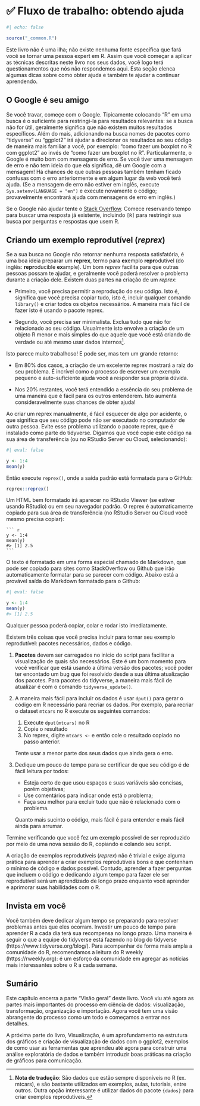 # ✅ Fluxo de trabalho: obtendo ajuda {#sec-workflow-getting-help}

```r
#| echo: false

source("_common.R")
```

Este livro não é uma ilha; não existe nenhuma fonte específica que fará você se tornar uma pessoa expert em R.
Assim que você começar a aplicar as técnicas descritas neste livro nos seus dados, você logo terá questionamentos que nós não respondemos aqui.
Esta seção elenca algumas dicas sobre como obter ajuda e também te ajudar a continuar aprendendo.

## O Google é seu amigo

Se você travar, começe com o Google.
Tipicamente colocando "R" em uma busca é o suficiente para restringi-la para resultados relevantes: se a busca não for útil, geralmente significa que não existem muitos resultados específicos.
Além do mais, adicionando na busca nomes de pacotes como "tidyverse" ou "ggplot2" irá ajudar a direcionar os resultados ao seu código de maneira mais familiar a você, por exemplo: "como fazer um boxplot no R com ggplot2" ao invés de "como fazer um boxplot no R".
Particularmente, o Google é muito bom com mensagens de erro.
Se você tiver uma mensagem de erro e não tem ideia do que ela significa, dê um Google com a mensagem!
Há chances de que outras pessoas também tenham ficado confusas com o erro anteriormente e em algum lugar da web você terá ajuda.
(Se a mensagem de erro não estiver em inglês, execute `Sys.setenv(LANGUAGE = "en")` e execute novamente o código; provavelmente encontrará ajuda com mensagens de erro em inglês.)

Se o Google não ajudar tente o [Stack Overflow](https://stackoverflow.com).
Comece reservando tempo para buscar uma resposta já existente, incluindo `[R]` para restringir sua busca por perguntas e respostas que usem R.

## Criando um exemplo reprodutível (*reprex*)

Se a sua busca no Google não retornar nenhuma resposta satisfatória, é uma boa ideia preparar um **reprex**, termo para **ex**emplo **repr**odutível (do inglês: **repr**oducible **ex**ample).
Um bom *reprex* facilita para que outras pessoas possam te ajudar, e geralmente você poderá resolver o problema durante a criação dele.
Existem duas partes na criação de um *reprex*:

-   Primeiro, você precisa permitir a reprodução do seu código.
    Isto é, significa que você precisa copiar tudo, isto é, incluir qualquer comando `library()` e criar todos os objetos necessários.
    A maneira mais fácil de fazer isto é usando o pacote reprex.

-   Segundo, você precisa ser minimalista.
    Exclua tudo que não for relacionado ao seu código.
    Usualmente isto envolve a criação de um objeto R menor e mais simples do que aquele que você está criando de verdade ou até mesmo usar dados internos[^workflow-help-1].

[^workflow-help-1]: **Nota de tradução**: São dados que estão sempre disponíveis no R (ex. mtcars), e são bastante utilizados em exemplos, aulas, tutoriais, entre outros.
    Outra opção interessante é utilizar dados do pacote `{dados}` para criar exemplos reprodutíveis.

Isto parece muito trabalhoso!
E pode ser, mas tem um grande retorno:

-   Em 80% dos casos, a criação de um excelente reprex mostrará a raiz do seu problema.
    É incrível como o processo de escrever um exemplo pequeno e auto-suficiente ajuda você a responder sua própria dúvida.

-   Nos 20% restantes, você terá entendido a essência do seu problema de uma maneira que é fácil para os outros entenderem.
    Isto aumenta consideravelmente suas chances de obter ajuda!

Ao criar um reprex manualmente, é fácil esquecer de algo por acidente, o que significa que seu código pode não ser executado no computador de outra pessoa.
Evite esse problema utilizando o pacote reprex, que é instalado como parte do tidyverse.
Digamos que você copie este código na sua área de transferência (ou no RStudio Server ou Cloud, selecionando):

```r
#| eval: false

y <- 1:4
mean(y)
```

Então execute `reprex()`, onde a saída padrão está formatada para o GitHub:

``` r
reprex::reprex()
```

Um HTML bem formatado irá aparecer no RStudio Viewer (se estiver usando RStudio) ou em seu navegador padrão.
O reprex é automaticamente copiado para sua área de transferência (no RStudio Server ou Cloud você mesmo precisa copiar):

````         
``` r
y <- 1:4
mean(y)
#> [1] 2.5
```
````

O texto é formatado em uma forma especial chamado de Markdown, que pode ser copiado para sites como StackOverflow ou Github que irão automaticamente formatar para se parecer com código.
Abaixo está a provável saída do Markdown formatado para o Github:

```r
#| eval: false

y <- 1:4
mean(y)
#> [1] 2.5
```

Qualquer pessoa poderá copiar, colar e rodar isto imediatamente.

Existem três coisas que você precisa incluir para tornar seu exemplo reprodutível: pacotes necessários, dados e código.

1.  **Pacotes** devem ser carregados no início do script para facilitar a visualização de quais são necessários.
    Este é um bom momento para você verificar que está usando a última versão dos pacotes; você poder ter encontado um bug que foi resolvido desde a sua última atualização dos pacotes.
    Para pacotes do tidyverse, a maneira mais fácil de atualizar é com o comando `tidyverse_update()`.

2.  A maneira mais fácil para incluir os dados é usar `dput()` para gerar o código em R necessário para recriar os dados.
    Por exemplo, para recriar o dataset `mtcars` no R execute os seguintes comandos:

    1.  Execute `dput(mtcars)` no R
    2.  Copie o resultado
    3.  No reprex, digite `mtcars <-` e então cole o resultado copiado no passo anterior.

    Tente usar a menor parte dos seus dados que ainda gera o erro.

3.  Dedique um pouco de tempo para se certificar de que seu código é de fácil leitura por todos:

    -   Esteja certo de que usou espaços e suas variáveis são concisas, porém objetivas;
    -   Use comentários para indicar onde está o problema;
    -   Faça seu melhor para excluir tudo que não é relacionado com o problema.

    Quanto mais sucinto o código, mais fácil é para entender e mais fácil ainda para arrumar.

Termine verificando que você fez um exemplo possível de ser reproduzido por meio de uma nova sessão do R, copiando e colando seu script.

A criação de exemplos reprodutíveis (*reprex*) não é trivial e exige alguma prática para aprender a criar exemplos reprodutíveis bons e que contenham o mínimo de código e dados possível.
Contudo, aprender a fazer perguntas que incluem o código e dedicando algum tempo para fazer ele ser reprodutível será um aprendizado de longo prazo enquanto você aprender e aprimorar suas habilidades com o R.

## Invista em você

Você também deve dedicar algum tempo se preparando para resolver problemas antes que eles ocorram.
Investir um pouco de tempo para aprender R a cada dia terá sua recompensa no longo prazo.
Uma maneira é seguir o que a equipe do tidyverse está fazendo no blog do tidyverse (https://www.tidyverse.org/blog/).
Para acompanhar de forma mais ampla a comunidade do R, recomendamos a leitura do R weekly (https://rweekly.org): é um esforço da comunidade em agregar as notícias mais interessantes sobre o R a cada semana.

## Sumário

Este capítulo encerra a parte "Visão geral" deste livro.
Você viu até agora as partes mais importantes do processo em ciência de dados: visualização, transformação, organização e importação.
Agora você tem uma visão abrangente do processo como um todo e começamos a entrar nos detalhes.

A próxima parte do livro, Visualização, é um aprofundamento na estrutura dos gráficos e criação de visualização de dados com o ggplot2, exemplos de como usar as ferramentas que aprendeu até agora para construir uma análise exploratória de dados e também introduzir boas práticas na criação de gráficos para comunicação.

